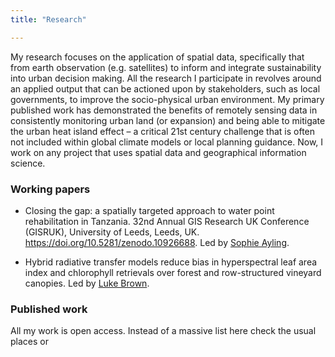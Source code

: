 ```yaml
---
title: "Research" 

---
```


My research focuses on the application of spatial data, specifically that from earth observation (e.g. satellites) to inform and integrate sustainability into urban decision making. All the research I participate in revolves around an applied output that can be actioned upon by stakeholders, such as local governments, to improve the socio-physical urban environment. My primary published work has demonstrated the benefits of remotely sensing data in consistently monitoring urban land (or expansion) and being able to mitigate the urban heat island effect – a critical 21st century challenge that is often not included within global climate models or local planning guidance. Now, I work on any project that uses spatial data and geographical information science.

### Working papers


-   Closing the gap: a spatially targeted approach to water point rehabilitation in Tanzania. 32nd Annual GIS Research UK Conference (GISRUK), University of Leeds, Leeds, UK. <https://doi.org/10.5281/zenodo.10926688>. Led by [Sophie Ayling](https://blogs.worldbank.org/en/team/s/sophie-ayling).

-   Hybrid radiative transfer models reduce bias in hyperspectral leaf area index and chlorophyll retrievals over forest and row-structured vineyard canopies. Led by [Luke Brown](https://www.salford.ac.uk/our-staff/luke-brown).



### Published work  

All my work is open access. Instead of a massive list here check the usual places [<i class="ai ai-google-scholar-square ai-lg"></i>](https://scholar.google.com/citations?user=wLrJwyQAAAAJ&hl=en) or [<i class="ai ai-orcid ai-lg"></i>](https://orcid.org/0000-0003-0356-1623)

